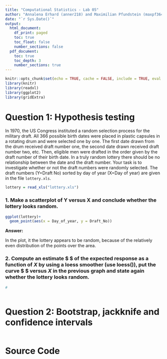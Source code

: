 ```yaml
---
title: "Computational Statistics - Lab 05"
author: "Annalena Erhard (anner218) and Maximilian Pfundstein (maxpf364)"
date: "`r Sys.Date()`"
output:
  html_document:
    df_print: paged
    toc: true
    toc_float: false
    number_sections: false
  pdf_document:
    toc: true
    toc_depth: 3
    number_sections: true
---
```


```r
knitr::opts_chunk$set(echo = TRUE, cache = FALSE, include = TRUE, eval = TRUE)
library(knitr)
library(readxl)
library(ggplot2)
library(gridExtra)
```

# Question 1: Hypothesis testing

In 1970, the US Congress instituted a random selection process for the military draft. All 366 possible birth dates were placed in plastic capsules in a rotating drum and were selected one by one. The first date drawn from the drum received draft number one, the second date drawn received draft number two, etc. Then, eligible men were drafted in the order given by the draft number of their birth date. In a truly random lottery there should be no relationship between the date and the draft number. Your task is to investigate whether or not the draft numbers were randomly selected. The draft numbers (Y=Draft No) sorted by day of year (X=Day of year) are given in the file ```lottery.xls```.


```r

lottery = read_xls("lottery.xls")

```

### 1. Make a scatterplot of Y versus X and conclude whether the lottery looks random. 

```r

ggplot(lottery)+
  geom_point(aes(x = Day_of_year, y = Draft_No))

```

**Answer:**

In the plot, it the lottery appears to be random, because of the relatively even distribution of the points over the area.

### 2. Compute an estimate $\hat{Y} $ of the expected response as a function of $X$ by using a loess smoother (use loess()), put the curve $\hat{Y} $ versus $X$ in the previous graph and state again whether the lottery looks random.


```r

#
```

```r


```




# Question 2: Bootstrap, jackknife and confidence intervals



```r


```



# Source Code

```r

```